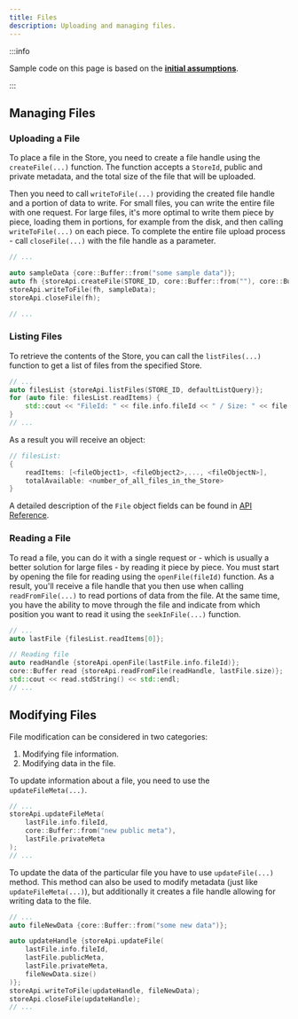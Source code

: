```yaml
---
title: Files
description: Uploading and managing files.
---
```



:::info

Sample code on this page is based on the **[initial assumptions](./first-app#initial-assumptions)**.

:::

## Managing Files

### Uploading a File
To place a file in the Store, you need to create a file handle using the `createFile(...)` function. The function accepts a `StoreId`, 
public and private metadata, and the total size of the file that will be uploaded.

Then you need to call `writeToFile(...)` providing the created file handle and a portion of data to write. For small files, you can write the entire file with one request. For large files, it's more optimal to write them piece by piece, loading them in portions, for example from the disk, and then calling `writeToFile(...)` on each piece.
To complete the entire file upload process - call `closeFile(...)` with the file handle as a parameter.

```cpp
// ...

auto sampleData {core::Buffer::from("some sample data")};
auto fh {storeApi.createFile(STORE_ID, core::Buffer::from(""), core::Buffer::from(""), sampleData.size())};	
storeApi.writeToFile(fh, sampleData);
storeApi.closeFile(fh);

// ...
```

### Listing Files

To retrieve the contents of the Store, you can call the `listFiles(...)` function to get a list of files from the specified Store.

```cpp
// ...
auto filesList {storeApi.listFiles(STORE_ID, defaultListQuery)};
for (auto file: filesList.readItems) {
    std::cout << "FileId: " << file.info.fileId << " / Size: " << file.size << std::endl;
}
// ...
```

As a result you will receive an object:
```cpp
// filesList:
{
    readItems: [<fileObject1>, <fileObject2>,..., <fileObjectN>],
    totalAvailable: <number_of_all_files_in_the_Store>
}
```
A detailed description of the `File` object fields can be found in [API Reference](../reference/endpoint/store/types#file).


### Reading a File
To read a file, you can do it with a single request or - which is usually a better solution for large files - by reading it piece by piece.
You must start by opening the file for reading using the `openFile(fileId)` function. As a result, you'll receive a file handle that 
you then use when calling `readFromFile(...)` to read portions of data from the file. At the same time, you have the ability to move through 
the file and indicate from which position you want to read it using the `seekInFile(...)` function.
```cpp
// ...
auto lastFile {filesList.readItems[0]};

// Reading file
auto readHandle {storeApi.openFile(lastFile.info.fileId)};
core::Buffer read {storeApi.readFromFile(readHandle, lastFile.size)};
std::cout << read.stdString() << std::endl;
// ...
```




## Modifying Files

File modification can be considered in two categories:

1. Modifying file information.
2. Modifying data in the file.

To update information about a file, you need to use the `updateFileMeta(...)`.

```cpp
// ...
storeApi.updateFileMeta(
    lastFile.info.fileId, 
    core::Buffer::from("new public meta"), 
    lastFile.privateMeta
);
// ...
```
To update the data of the particular file you have to use `updateFile(...)` method.
This method can also be used to modify metadata (just like `updateFileMeta(...)`), but additionally it creates a file handle allowing for writing data to the file.

```cpp
// ...
auto fileNewData {core::Buffer::from("some new data")};

auto updateHandle {storeApi.updateFile(
    lastFile.info.fileId,
    lastFile.publicMeta,
    lastFile.privateMeta,
    fileNewData.size()
)};	
storeApi.writeToFile(updateHandle, fileNewData);
storeApi.closeFile(updateHandle);
// ...
```
